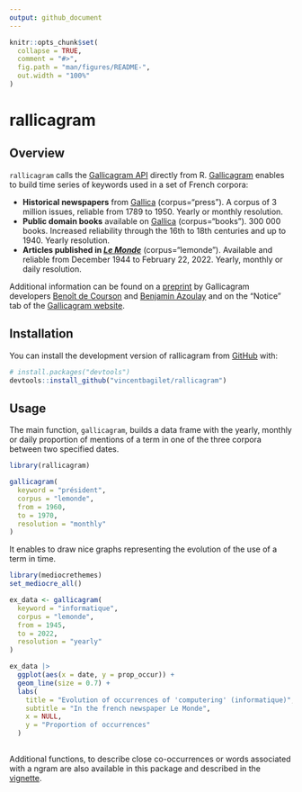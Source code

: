 ```yaml
---
output: github_document
---
```


<!-- README.md is generated from README.Rmd. Please edit that file -->

```r
knitr::opts_chunk$set(
  collapse = TRUE,
  comment = "#>",
  fig.path = "man/figures/README-",
  out.width = "100%"
)
```

# rallicagram

<!-- badges: start -->
<!-- badges: end -->

## Overview

`rallicagram` calls the [Gallicagram API](https://regicid.github.io/api) directly from R. [Gallicagram](https://shiny.ens-paris-saclay.fr/app/gallicagram) enables to build time series of keywords used in a set of French corpora:

- **Historical newspapers** from [Gallica](https://gallica.bnf.fr/) (corpus="press"). A corpus of 3 million issues, reliable from 1789 to 1950. Yearly or monthly resolution.
- **Public domain books** available on [Gallica](https://gallica.bnf.fr/) (corpus="books"). 300 000 books. Increased reliability through the 16th to 18th centuries and up to 1940. Yearly resolution.
- **Articles published in [*Le Monde*](https://www.lemonde.fr/)** (corpus="lemonde"). Available and reliable from December 1944 to February 22, 2022. Yearly, monthly or daily resolution.

Additional information can be found on a [preprint](https://osf.io/preprints/socarxiv/84bf3/) by Gallicagram developers [
Benoît de Courson](https://regicid.github.io/) and [Benjamin Azoulay](https://benjamin-azoulay.my.canva.site/) and on the "Notice" tab of the [Gallicagram website](https://shiny.ens-paris-saclay.fr/app/gallicagram).

## Installation

You can install the development version of rallicagram from [GitHub](https://github.com/vincentbagilet/rallicagram) with:

``` r
# install.packages("devtools")
devtools::install_github("vincentbagilet/rallicagram")
```

## Usage

The main function, `gallicagram`, builds a data frame with the yearly, monthly or daily proportion of mentions of a term in one of the three corpora between two specified dates.

```r
library(rallicagram)

gallicagram(
  keyword = "président", 
  corpus = "lemonde", 
  from = 1960, 
  to = 1970,
  resolution = "monthly"
)
```

It enables to draw nice graphs representing the evolution of the use of a term in time.

```r
library(mediocrethemes)
set_mediocre_all()

ex_data <- gallicagram(
  keyword = "informatique", 
  corpus = "lemonde", 
  from = 1945, 
  to = 2022,
  resolution = "yearly"
)

ex_data |> 
  ggplot(aes(x = date, y = prop_occur)) + 
  geom_line(size = 0.7) +
  labs(
    title = "Evolution of occurrences of 'computering' (informatique)",
    subtitle = "In the french newspaper Le Monde",
    x = NULL,
    y = "Proportion of occurrences"
  )
  
```


Additional functions, to describe close co-occurrences or words associated with a ngram are also available in this package and described in the [vignette](articles/rallicagram.html).
